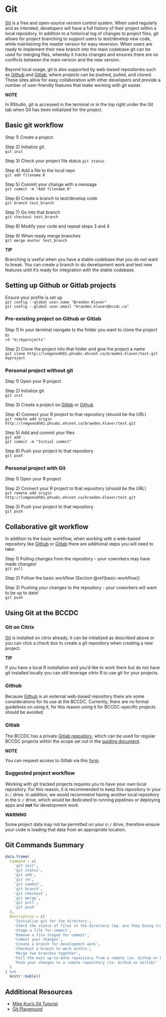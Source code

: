 # Git

[Git](https://git-scm.com/) is a free and open-source version control system. When used regularly and as intended, developers will have a full history of their project within a local repository. In addition to a historical log of changes to project files, git allows for project branching to support users to test/develop new code, while maintaining the master version for easy reversion. When users are ready to implement their new branch into the main codebase git can be used for merging files, whereby it tracks changes and ensures there are no conflicts between the main version and the new version. 

Beyond local usage, git is also supported by web-based repositories such as [Github](https://github.com/) and [Gitlab](https://about.gitlab.com/), where projects can be pushed, pulled, and cloned. These sites allow for easy collaboration with other developers and provide a number of user-friendly features that make working with git easier.

:::: {.notebox}

::: {.center}
**NOTE**
:::

In RStudio, git is accessed in the terminal or in the top right under the Git tab when Git has been initialized for the project.

::::

## Basic git workflow {#basic-workflow}

Step 1) Create a project.

Step 2) Initialize git.   
`git init`

Step 3) Check your project file status
`git status`

Step 4) Add a file to the local repo   
`git add filename.R`

Step 5) Commit your change with a message   
`git commit -m "Add filename.R"`

Step 6) Create a branch to test/develop code   
`git branch test_branch`

Step 7) Go into that branch   
`git checkout test_branch`

Step 8) Modify your code and repeat steps 3 and 4

Step 9) When ready merge branches     
`git merge master test_branch`

:::: {.tipbox}

::: {.center}
**TIP**
:::

Branching is useful when you have a stable codebase that you do not want to break. You can create a branch to do development work and test new features until it's ready for integration with the stable codebase.

::::

## Setting up Github or Gitlab projects

Ensure your profile is set up   
`git config --global user.name "Braeden Klaver"`   
`git config --global user.email "braeden.klaver@bccdc.ca"`   

### Pre-existing project on Github or Gitlab

Step 1) In your terminal navigate to the folder you want to clone the project to   
`cd "U:/myprojects"`

Step 2) Clone the project into that folder and give the project a name   
`git clone http://lvmgenodh01.phsabc.ehcnet.ca/braeden.klaver/test.git myproject` 

### Personal project without git

Step 1) Open your R project

Step 2) Initialize git   
`git init`

Step 3) Create a project on [Gitlab](https://about.gitlab.com/) or [Github](https://github.com/)

Step 4) Connect your R project to that repository (should be the URL)   
`git remote add origin http://lvmgenodh01.phsabc.ehcnet.ca/braeden.klaver/test.git`

Step 5) Add and commit your files   
`git add .`   
`git commit -m "Initial commit"`

Step 6) Push your project to that repository    
`git push`


### Personal project with Git

Step 1) Open your R project

Step 2) Connect your R project to that repository (should be the URL)   
`git remote add origin http://lvmgenodh01.phsabc.ehcnet.ca/braeden.klaver/test.git`

Step 3) Push your project to that repository   
`git push`

## Collaborative git workflow

In addition to the basic workflow, when working with a web-based repository like [Github](https://github.com/) or [Gitlab](https://about.gitlab.com/) there are additional steps you will need to take:

Step 1) Pulling changes from the repository - your coworkers may have made changes!   
`git pull`

Step 2) Follow the basic workflow (Section \@ref(basic-workflow))

Step 3) Pushing your changes to the repository - your coworkers will want to be up to date!   
`git push`

## Using Git at the BCCDC

### Git on Citrix

[Git](https://git-scm.com/) is installed on citrix already, it can be initialized as described above or you can click a check box to create a git repository when creating a new project.

:::: {.tipbox}

::: {.center}
**TIP**
:::

If you have a local R installation and you'd like to work there but do not have git installed locally you can still leverage citrix R to use git for your projects.

::::

### Github

Because [Github](https://github.com/) is an external web-based repository there are some considerations for its use at the BCCDC. Currently, there are no formal guidelines on using it, for this reason using it for BCCDC-specific projects should be avoided.


### Gitlab

The BCCDC has a private [Gitlab repository](http://lvmgenodh01.phsabc.ehcnet.ca/), which can be used for regular BCCDC projects within the scope set out in the [guiding document](https://healthbc-my.sharepoint.com/:w:/r/personal/kathleen_mclean_bccdc_ca/Documents/GitLab%20Guideline%20for%20distribution.docx?d=w2584389db5be4a7d8dc59ed28080e351&csf=1&web=1&e=OH30gE). 

:::: {.notebox}

::: {.center}
**NOTE**
:::

You can request access to Gitlab via this [form](https://surveys.vch.ca/Survey.aspx?s=62de2ddc1daf413091a8e063d80428cd).

::::

### Suggested project workflow

Working with git tracked projects requires you to have your own local repository. For this reason, it is recommended to keep this repository in your `U:/` drive. In addition, we would recommend having another local repository in the `O:/` drive, which would be dedicated to running pipelines or deploying apps and **not** for development work.

:::: {.warnbox}

::: {.center}
**WARNING**
:::

Some project data may not be permitted on your `U:/` drive, therefore ensure your code is loading that data from an appropriate location.

::::

## Git Commands Summary

``` r
data.frame(
  Command = c(
    'git init',
    'git status',
    'git add',
    'git rm',
    'git commit',
    'git branch',
    'git checkout',
    'git merge',
    'git pull',
    'git push'
  ),
  Description = c(
    'Initialize git for the directory',
    'Check the status of files in the directory (eg. are they being tracked, have they been modified)',
    'Stage a file for commit',
    'Remove a file staged for commit',
    'Commit your changes',
    'Create a branch for development work',
    'Checkout a branch to work within',
    'Merge two branches together',
    'Pull the most up-to-date repository from a remote (ie. Github or Gitlab)',
    'Push your changes to a remote repository (ie. Github or Gitlab)'
  )
) %>% 
  knitr::kable()
```

## Additional Resources

- [Mike Kuo's Git Tutorial](https://healthbc-my.sharepoint.com/personal/michael_kuo_bccdc_ca/_layouts/15/onedrive.aspx?id=%2Fpersonal%2Fmichael%5Fkuo%5Fbccdc%5Fca%2FDocuments%2FMicrosoft%20Teams%20Chat%20Files%2Fversion%5Fcontrol%5Ftutorial%2Ehtml&parent=%2Fpersonal%2Fmichael%5Fkuo%5Fbccdc%5Fca%2FDocuments%2FMicrosoft%20Teams%20Chat%20Files&ga=1)   
- [Git Playground](https://learngitbranching.js.org/)   

